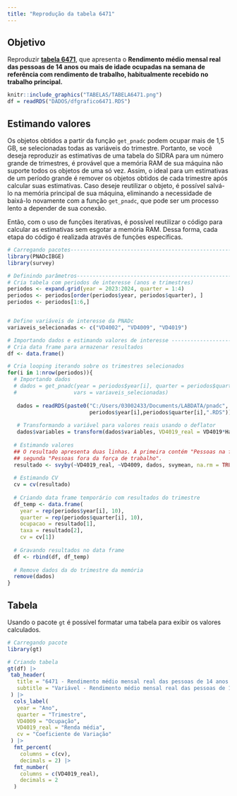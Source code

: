 ---
title: "Reprodução da tabela 6471"
---

## Objetivo

Reproduzir [**tabela 6471**](https://sidra.ibge.gov.br/tabela/6471), que apresenta o **Rendimento médio mensal real das pessoas de 14 anos ou mais de idade ocupadas na semana de referência com rendimento de trabalho, habitualmente recebido no trabalho principal.**

```{r tabela1, echo=FALSE, out.width="100%", fig.align='center', dpi=600}
knitr::include_graphics("TABELAS/TABELA6471.png")
df = readRDS("DADOS/dfgrafico6471.RDS")
```


## Estimando valores

Os objetos obtidos a partir da função `get_pnadc` podem ocupar mais de 1,5 GB, se selecionadas todas as variáveis do trimestre. Portanto, se você deseja reproduzir as estimativas de uma tabela do SIDRA para um número grande de trimestres, é provável que a memória RAM de sua máquina não suporte todos os objetos de uma só vez. Assim, o ideal para um estimativas de um período grande é remover os objetos obtidos de cada trimestre após calcular suas estimativas. Caso deseje reutilizar o objeto, é possível salvá-lo na memória principal de sua máquina, eliminando a necessidade de baixá-lo novamente com a função `get_pnadc`, que pode ser um processo lento a depender de sua conexão.

Então, com o uso de funções iterativas, é possível reutilizar o código para calcular as estimativas sem esgotar a memória RAM. Dessa forma, cada etapa do código é realizada através de funções específicas.

```{r estimativas, results="hide",message=F, eval=F}
# Carregando pacotes----------------------------------------------------------------------------
library(PNADcIBGE)
library(survey)

# Definindo parâmetros------------------------------------------------------------------------
# Cria tabela com periodos de interesse (anos e trimestres)
periodos <- expand.grid(year = 2023:2024, quarter = 1:4)
periodos <- periodos[order(periodos$year, periodos$quarter), ]
periodos <- periodos[1:6,]


# Define variáveis de interesse da PNADc
variaveis_selecionadas <- c("VD4002", "VD4009", "VD4019")

# Importando dados e estimando valores de interesse -----------------------------------------
# Cria data frame para armazenar resultados
df <- data.frame()

# Cria looping iterando sobre os trimestres selecionados
for(i in 1:nrow(periodos)){
  # Importando dados
  # dados = get_pnadc(year = periodos$year[i], quarter = periodos$quarter[i],
  #                  vars = variaveis_selecionadas)
  
   dados = readRDS(paste0("C:/Users/03002433/Documents/LABDATA/pnadc",
                          periodos$year[i],periodos$quarter[i],".RDS"))
   
   # Transformando a variável para valores reais usando o deflator
   dados$variables = transform(dados$variables, VD4019_real = VD4019*Habitual)
  
  # Estimando valores
  ## O resultado apresenta duas linhas. A primeira contém "Pessoas na força de trabalho" e a
  ## segunda "Pessoas fora da força de trabalho".
  resultado <- svyby(~VD4019_real, ~VD4009, dados, svymean, na.rm = TRUE)
  
  # Estimando CV
  cv = cv(resultado)
  
  # Criando data frame temporário com resultados do trimestre
  df_temp <- data.frame(
    year = rep(periodos$year[i], 10),
    quarter = rep(periodos$quarter[i], 10),
    ocupacao = resultado[1],
    taxa = resultado[2],
    cv = cv[1])
  
  # Gravando resultados no data frame
  df <- rbind(df, df_temp)
  
  # Remove dados da do trimestre da memória
  remove(dados)
}
```


## Tabela

Usando o pacote `gt` é possível formatar uma tabela para exibir os valores calculados.

```{r tabela}
# Carregando pacote
library(gt)

# Criando tabela
gt(df) |> 
 tab_header(
   title = "6471 - Rendimento médio mensal real das pessoas de 14 anos ou mais de idade ocupadas na semana de referência com rendimento de trabalho, habitualmente recebido no trabalho principal",
   subtitle = "Variável - Rendimento médio mensal real das pessoas de 14 anos ou mais de idade ocupadas na semana de referência com rendimento de trabalho, habitualmente recebido no trabalho principal"
 ) |> 
  cols_label(
   year = "Ano",
   quarter = "Trimestre",
   VD4009 = "Ocupação",
   VD4019_real = "Renda média",
   cv = "Coeficiente de Variação"
 ) |> 
  fmt_percent(
    columns = c(cv),
    decimals = 2) |> 
  fmt_number(
    columns = c(VD4019_real),
    decimals = 2
  )
```

</br>
